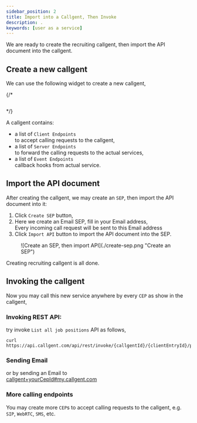```yaml
---
sidebar_position: 2
title: Import into a Callgent, Then Invoke
description: .
keywords: [user as a service]
---
```



We are ready to create the recruiting callgent, then import the API document into the callgent.

## Create a new callgent

We can use the following widget to create a new callgent,

{/* <pre><CreateCallgent /></pre> */}
<CascadingMenu adaptorKey="Email" name="Recruitment" />

A callgent contains:

- a list of `Client Endpoints`  
    to accept calling requests to the callgent,
- a list of `Server Endpoints`  
    to forward the calling requests to the actual services,
- a list of `Event Endpoints`  
    callback hooks from actual service.

## Import the API document

After creating the callgent, we may create an `SEP`, then import the API document into it:

1. Click `Create SEP` button,
2. Here we create an Email SEP, fill in your Email address,  
    Every incoming call request will be sent to this Email address
3. Click `Import API` button to import the API document into the SEP.

<figure>
![Create an SEP, then import API](./create-sep.png "Create an SEP")
</figure>

Creating recruiting callgent is all done.  

## Invoking the callgent

Now you may call this new service anywhere by every `CEP` as show in the callgent,

### Invoking REST API:

try invoke `List all job positions` API as follows,

```shell
curl https://api.callgent.com/api/rest/invoke/{callgentId}/{clientEntryId}/positions
```

### Sending Email

or by sending an Email to  
<a href="mailto:callgent+{yourCepId}@my.callgent.com?subject=Please%20Respond%20Calling%20to%20`List%20all%20job%20positions`&body=I%20am%20requesting%20to%20call%20`List%20all%20job%20positions`.%20Please%20respond%20to%20this%20Email%20with%20the%20calling%20request%20details.">callgent+yourCepId#my.callgent.com</a>

### More calling endpoints

You may create more `CEP`s to accept calling requests to the callgent, e.g. `SIP`, `WebRTC`, `SMS`, etc.  
